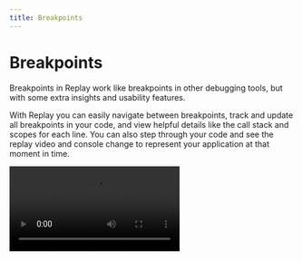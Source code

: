 ```yaml
---
title: Breakpoints
---
```


# Breakpoints

Breakpoints in Replay work like breakpoints in other debugging tools, but with some extra insights and usability features. 

With Replay you can easily navigate between breakpoints, track and update all breakpoints in your code, and view helpful details like the call stack and scopes for each line. You can also step through your code and see the replay video and console change to represent your application at that moment in time.

<Video src="/media/common/jump-to-breakpoint.mp4" />

### Adding a breakpoint

Clicking in the gutter to add and remove breakpoints. All existing breakpoints are listed in the **Breakpoints pane** in the **Pause Information panel**. 

Adding a breakpoint automatically opens the panel, or click the pause icon in the left sidebar to toggle the view.

You can also click the x icon on any existing breakpoint in the Breakpoints pane to remove it.

![Adding a breakpoint](/images/adding-breakpoint_sizeu.png)

### Navigating between breakpoints

Click resume and rewind in the Pause Information panel to go to the next or previous breakpoint. 

![Navigating between breakpoints](/images/navigating-between-breakpoints_jjzxh.png)

### Stepping forward and backwards

Click step forward or backwards to go to the next or previous expression.

![Stepping forward and backwards](/images/stepping-forwards-backwards_toitu.png)

### Stepping in

Click step in to enter the next function call or advance to the next expression.

![Stepping in](/images/stepping-in_rkavz.png)

### Stepping out

Click step out to exit the current function.

![Stepping out](/images/stepping-out_ugtgu.png)

### Scrubbing forward and backwards

Scrub forward or backwards in the frame timeline to move forward or backwards in the current function. Click and hold the blue marker while dragging along the timeline to scrub. You’ll see the highlighted line of code in the Editor change as you move.

![untitled](/images/scrubbing-forward-and-backwards_tpsvf.png)

### Navigation Shortcuts

Jump to the next or previous execution of a given line with navigation shortcuts.

When hovering on a line in a source:

- Press and hold `cmd` to transform the `+` button to `>` . Click to navigate to the next hit of the line from your current location in time.
- Press and hold `cmd+shift` to transform the `+` button to `<`. Click to navigate to the previous hit of the line from your current location in time.

You will see dots appear on the timeline that mark the executions of that line. The dots will turn red as you navigate between points.

<Video src="/media/reference-guide/debugger/breakpoints/navigationshortcuts.mp4"/>

### Call Stack

When paused on a specific execution of a line of code, you can view the call stack leading up to that point. The call stack shows which function calls resulted in the specific line of code executing.

![Call stack](/images/call-stack_ozpph.png)

The Call Stack will also show function executions in the stack related to React and Redux. 

### Scopes

The Scopes pane will show the values of properties and variables within a given scope when paused on an execution of a line of code. View values within the context of local, closure, and global scopes.

![Scopes](/images/scopes_iflns.png)